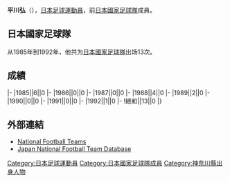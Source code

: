 {{Infobox football biography
|name=平川弘
|image=
|fullname=平川弘
|birth_date={{Birth date and age|1965|1|10}}
|cityofbirth=[[神奈川縣|神奈川縣]]
|countryofbirth=[[日本|日本]]
|height=1.79 m
|position=[[後衛_(足球)|後衛]]
|currentclub=
|years=1987-1994<br/>1995<br/>1996
|clubs=[[橫濱水手|日産自動車/橫濱水手]]<br/>[[橫濱飛翼|橫濱飛翼]]<br/>[[札幌岡薩多|札幌岡薩多]]
|caps(goals)=
|nationalyears=1985-1992
|nationalteam=[[日本國家足球隊|日本]]
|nationalcaps(goals)=13 (0)
}}
'''平川弘'''（{{Bd|1965年|1月10日||}}），[[日本|日本]][[足球|足球]][[運動員|運動員]]，前[[日本國家足球隊|日本國家足球隊]]成員。

==日本國家足球隊==
从1985年到1992年，他共为[[日本國家足球隊|日本國家足球隊]]出场13次。

==成績==
{{Football player national team statistics|JPN}}
|-
|1985||6||0
|-
|1986||0||0
|-
|1987||0||0
|-
|1988||4||0
|-
|1989||2||0
|-
|1990||0||0
|-
|1991||0||0
|-
|1992||1||0
|-
!總和||13||0
|}

==外部連結==
{{Reflist}}
*[http://www.national-football-teams.com/v2/player.php?id=35811 National Football Teams] {{Wayback|url=http://www.national-football-teams.com/v2/player.php?id=35811 |date=20121012185451 }}
*[https://web.archive.org/web/20160319074832/http://www.japannationalfootballteam.com/en/players/hirakawa_hiroshi.html Japan National Football Team Database]

{{Japan-sport-bio-stub}}
{{Soccer-player-stub}}

[[Category:日本足球運動員|Category:日本足球運動員]]
[[Category:日本國家足球隊成員|Category:日本國家足球隊成員]]
[[Category:神奈川縣出身人物|Category:神奈川縣出身人物]]
